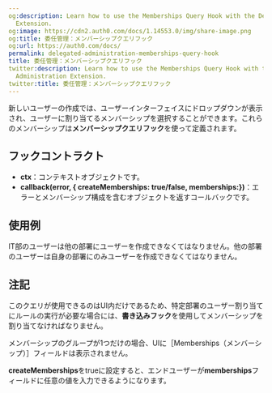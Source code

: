 ```yaml
---
og:description: Learn how to use the Memberships Query Hook with the Delegated Administration
  Extension.
og:image: https://cdn2.auth0.com/docs/1.14553.0/img/share-image.png
og:title: 委任管理：メンバーシップクエリフック
og:url: https://auth0.com/docs/
permalink: delegated-administration-memberships-query-hook
title: 委任管理：メンバーシップクエリフック
twitter:description: Learn how to use the Memberships Query Hook with the Delegated
  Administration Extension.
twitter:title: 委任管理：メンバーシップクエリフック
---
```


新しいユーザーの作成では、ユーザーインターフェイスにドロップダウンが表示され、ユーザーに割り当てるメンバーシップを選択することができます。これらのメンバーシップは**メンバーシップクエリフック**を使って定義されます。

## フックコントラクト

* **ctx**：コンテキストオブジェクトです。
* **callback(error, { createMemberships: true/false, memberships:})**：エラーとメンバーシップ構成を含むオブジェクトを返すコールバックです。

## 使用例

IT部のユーザーは他の部署にユーザーを作成できなくてはなりません。他の部署のユーザーは自身の部署にのみユーザーを作成できなくてはなりません。



## 注記

このクエリが使用できるのはUI内だけであるため、特定部署のユーザー割り当てにルールの実行が必要な場合には、**書き込みフック**を使用してメンバーシップを割り当てなければなりません。

メンバーシップのグループが1つだけの場合、UIに［Memberships（メンバーシップ）］フィールドは表示されません。

**createMemberships**をtrueに設定すると、エンドユーザーが**memberships**フィールドに任意の値を入力できるようになります。
